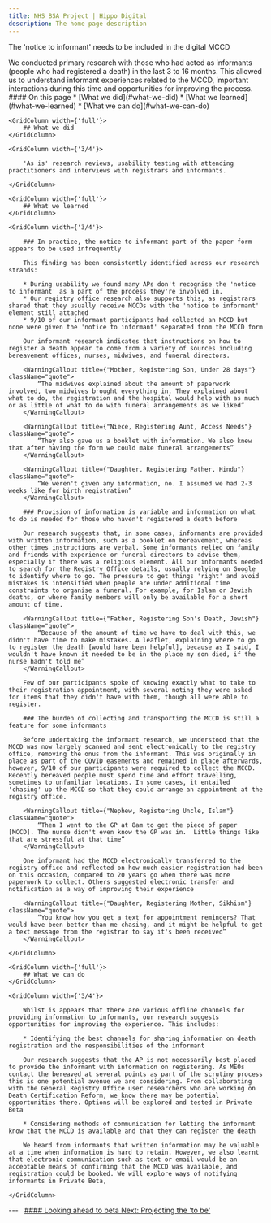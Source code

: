 ```yaml
---
title: NHS BSA Project | Hippo Digital
description: The home page description
---
```


<Heading caption='Challenging our riskiest assumptions' tag='h1'>The 'notice to informant' needs to be included in the digital MCCD</Heading>

<GridRow>
    <GridColumn width={'2/3'}>
        <LeadParagraph>
            We conducted primary research with those who had acted as informants (people who had registered a death) in the last 3 to 16 months. This allowed us to understand informant experiences related to the MCCD, important interactions during this time and opportunities for improving the process.
        </LeadParagraph>
    </GridColumn>
    <GridColumn width={'1/3'}>
        <nav className="in-page-nav">
            #### On this page
            * [What we did](#what-we-did)
            * [What we learned](#what-we-learned)
            * [What we can do](#what-we-can-do)
        </nav>
    </GridColumn>
</GridRow>

<GridRow>

    <GridColumn width={'full'}>
        ## What we did
    </GridColumn>
    
    <GridColumn width={'3/4'}>
        
        'As is' research reviews, usability testing with attending practitioners and interviews with registrars and informants.

    </GridColumn>
    
</GridRow>

<GridRow>

    <GridColumn width={'full'}>
        ## What we learned
    </GridColumn>
    
    <GridColumn width={'3/4'}>

        ### In practice, the notice to informant part of the paper form appears to be used infrequently 

        This finding has been consistently identified across our research strands: 

        * During usability we found many APs don't recognise the 'notice to informant' as a part of the process they're involved in.
        * Our registry office research also supports this, as registrars shared that they usually receive MCCDs with the 'notice to informant' element still attached
        * 9/10 of our informant participants had collected an MCCD but none were given the 'notice to informant' separated from the MCCD form

        Our informant research indicates that instructions on how to register a death appear to come from a variety of sources including bereavement offices, nurses, midwives, and funeral directors.

        <WarningCallout title={"Mother, Registering Son, Under 28 days"} className="quote">
            “The midwives explained about the amount of paperwork involved, two midwives brought everything in. They explained about what to do, the registration and the hospital would help with as much or as little of what to do with funeral arrangements as we liked”
        </WarningCallout>

        <WarningCallout title={"Niece, Registering Aunt, Access Needs"} className="quote">
            “They also gave us a booklet with information. We also knew that after having the form we could make funeral arrangements”
        </WarningCallout>

        <WarningCallout title={"Daughter, Registering Father, Hindu"} className="quote">
            “We weren't given any information, no. I assumed we had 2-3 weeks like for birth registration”
        </WarningCallout>

        ### Provision of information is variable and information on what to do is needed for those who haven't registered a death before 

        Our research suggests that, in some cases, informants are provided with written information, such as a booklet on bereavement, whereas other times instructions are verbal. Some informants relied on family and friends with experience or funeral directors to advise them, especially if there was a religious element. All our informants needed to search for the Registry Office details, usually relying on Google to identify where to go. The pressure to get things 'right' and avoid mistakes is intensified when people are under additional time constraints to organise a funeral. For example, for Islam or Jewish deaths, or where family members will only be available for a short amount of time.

        <WarningCallout title={"Father, Registering Son's Death, Jewish"} className="quote">
            “Because of the amount of time we have to deal with this, we didn't have time to make mistakes. A leaflet, explaining where to go to register the death [would have been helpful], because as I said, I wouldn't have known it needed to be in the place my son died, if the nurse hadn't told me”
        </WarningCallout>

        Few of our participants spoke of knowing exactly what to take to their registration appointment, with several noting they were asked for items that they didn't have with them, though all were able to register.

        ### The burden of collecting and transporting the MCCD is still a feature for some informants 

        Before undertaking the informant research, we understood that the MCCD was now largely scanned and sent electronically to the registry office, removing the onus from the informant. This was originally in place as part of the COVID easements and remained in place afterwards, however, 9/10 of our participants were required to collect the MCCD. Recently bereaved people must spend time and effort travelling, sometimes to unfamiliar locations. In some cases, it entailed 'chasing' up the MCCD so that they could arrange an appointment at the registry office.

        <WarningCallout title={"Nephew, Registering Uncle, Islam"} className="quote">
            “Then I went to the GP at 8am to get the piece of paper [MCCD]. The nurse didn't even know the GP was in.  Little things like that are stressful at that time”
        </WarningCallout>

        One informant had the MCCD electronically transferred to the registry office and reflected on how much easier registration had been on this occasion, compared to 20 years go when there was more paperwork to collect. Others suggested electronic transfer and notification as a way of improving their experience 

        <WarningCallout title={"Daughter, Registering Mother, Sikhism"} className="quote">
            “You know how you get a text for appointment reminders? That would have been better than me chasing, and it might be helpful to get a text message from the registrar to say it's been received”
        </WarningCallout>

    </GridColumn>

</GridRow>

<GridRow>

    <GridColumn width={'full'}>
        ## What we can do
    </GridColumn>
    
    <GridColumn width={'3/4'}>

        Whilst is appears that there are various offline channels for providing information to informants, our research suggests opportunities for improving the experience. This includes: 

        * Identifying the best channels for sharing information on death registration and the responsibilities of the informant 

        Our research suggests that the AP is not necessarily best placed to provide the informant with information on registering. As MEOs contact the bereaved at several points as part of the scrutiny process this is one potential avenue we are considering. From collaborating with the General Registry Office user researchers who are working on Death Certification Reform, we know there may be potential opportunities there. Options will be explored and tested in Private Beta 

        * Considering methods of communication for letting the informant know that the MCCD is available and that they can register the death 

        We heard from informants that written information may be valuable at a time when information is hard to retain. However, we also learnt that electronic communication such as text or email would be an acceptable means of confirming that the MCCD was available, and registration could be booked. We will explore ways of notifying informants in Private Beta, 

    </GridColumn>

</GridRow>

<GridRow>
    <GridColumn width={'full'}>
        ---
    </GridColumn>
</GridRow>
<GridRow>
    <GridColumn width={'1/2'}>
        &nbsp;
    </GridColumn>
    <GridColumn width={'1/2'}>
        <a className="next-page" href="/beta/to-be">
            #### Looking ahead to beta
            Next: <span>Projecting the 'to be'</span>
        </a>
    </GridColumn>
</GridRow>
